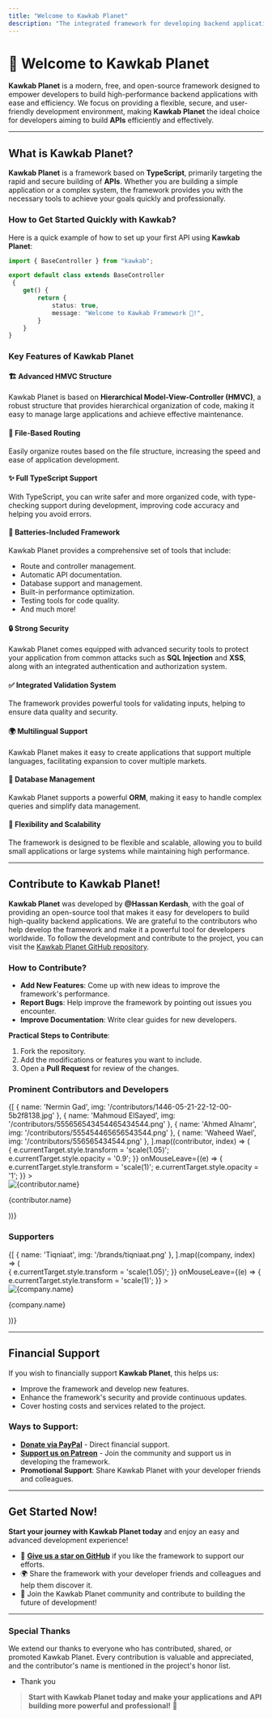 ```yaml
---
title: "Welcome to Kawkab Planet"
description: "The integrated framework for developing backend applications with ease and power!"
---
```


# 🌟 **Welcome to Kawkab Planet**

**Kawkab Planet** is a modern, free, and open-source framework designed to empower developers to build high-performance backend applications with ease and efficiency. We focus on providing a flexible, secure, and user-friendly development environment, making **Kawkab Planet** the ideal choice for developers aiming to build **APIs** efficiently and effectively.

---

## **What is Kawkab Planet?**
**Kawkab Planet** is a framework based on **TypeScript**, primarily targeting the rapid and secure building of **APIs**. Whether you are building a simple application or a complex system, the framework provides you with the necessary tools to achieve your goals quickly and professionally.

### **How to Get Started Quickly with Kawkab?**
Here is a quick example of how to set up your first API using **Kawkab Planet**:

```typescript showLineNumbers copy {6-9}
import { BaseController } from "kawkab";

export default class extends BaseController
 {
    get() {
        return {
            status: true,
            message: "Welcome to Kawkab Framework 🚀!",
        }
    }
}
```

### **Key Features of Kawkab Planet**

#### 🏗️ **Advanced HMVC Structure**
Kawkab Planet is based on **Hierarchical Model-View-Controller (HMVC)**, a robust structure that provides hierarchical organization of code, making it easy to manage large applications and achieve effective maintenance.

#### 📂 **File-Based Routing**
Easily organize routes based on the file structure, increasing the speed and ease of application development.

#### ✨ **Full TypeScript Support**
With TypeScript, you can write safer and more organized code, with type-checking support during development, improving code accuracy and helping you avoid errors.

#### 🚀 **Batteries-Included Framework**
Kawkab Planet provides a comprehensive set of tools that include:
- Route and controller management.
- Automatic API documentation.
- Database support and management.
- Built-in performance optimization.
- Testing tools for code quality.
- And much more!

#### 🔒 **Strong Security**
Kawkab Planet comes equipped with advanced security tools to protect your application from common attacks such as **SQL Injection** and **XSS**, along with an integrated authentication and authorization system.

#### ✅ **Integrated Validation System**
The framework provides powerful tools for validating inputs, helping to ensure data quality and security.

#### 🌍 **Multilingual Support**
Kawkab Planet makes it easy to create applications that support multiple languages, facilitating expansion to cover multiple markets.

#### 💾 **Database Management**
Kawkab Planet supports a powerful **ORM**, making it easy to handle complex queries and simplify data management.

#### 🚀 **Flexibility and Scalability**
The framework is designed to be flexible and scalable, allowing you to build small applications or large systems while maintaining high performance.

---

## **Contribute to Kawkab Planet!**
**Kawkab Planet** was developed by **@Hassan Kerdash**, with the goal of providing an open-source tool that makes it easy for developers to build high-quality backend applications. We are grateful to the contributors who help develop the framework and make it a powerful tool for developers worldwide.
To follow the development and contribute to the project, you can visit the [Kawkab Planet GitHub repository](https://github.com/HassanKerdash/kawkab).

### **How to Contribute?**
- **Add New Features**: Come up with new ideas to improve the framework's performance.
- **Report Bugs**: Help improve the framework by pointing out issues you encounter.
- **Improve Documentation**: Write clear guides for new developers.

**Practical Steps to Contribute**:
1. Fork the repository.
2. Add the modifications or features you want to include.
3. Open a **Pull Request** for review of the changes.

### **Prominent Contributors and Developers**

<div style={{
  display: 'grid',
  gridTemplateColumns: 'repeat(auto-fit, minmax(150px, 1fr))',
  gap: '20px',
  textAlign: 'center',
  marginTop: '16px',
  padding: '20px',
}}>
  {[
    { name: 'Nermin Gad', img: '/contributors/1446-05-21-22-12-00-5b2f8138.jpg' },
    { name: 'Mahmoud ElSayed', img: '/contributors/555656543454465434544.png' },
    { name: 'Ahmed Alnamr', img: '/contributors/555454465656543544.png' },
    { name: 'Waheed Wael', img: '/contributors/556565434544.png' },
  ].map((contributor, index) => (
    <div key={index} style={{
      display: 'flex',
      flexDirection: 'column',
      alignItems: 'center',
      transition: 'transform 0.3s, opacity 0.3s',
    }}
      onMouseEnter={(e) => {
        e.currentTarget.style.transform = 'scale(1.05)';
        e.currentTarget.style.opacity = '0.9';
      }}
      onMouseLeave={(e) => {
        e.currentTarget.style.transform = 'scale(1)';
        e.currentTarget.style.opacity = '1';
      }}
    >
      <div style={{
        width: '100px',
        height: '100px',
        borderRadius: '50%',
        overflow: 'hidden',
        marginBottom: '10px',
        border: '4px solid #007BFF',
      }}>
        <img
          src={contributor.img}
          alt={contributor.name}
          style={{
            width: '100%',
            height: '100%',
            objectFit: 'cover',
          }}
        />
      </div>
      <p style={{
        fontSize: '16px',
        fontWeight: 'bold',
        marginTop: '8px',
      }}>{contributor.name}</p>
    </div>
  ))}
</div>

### **Supporters**

<div style={{
  display: 'grid',
  gridTemplateColumns: 'repeat(auto-fit, minmax(150px, 1fr))',
  gap: '30px',
  textAlign: 'center',
  marginTop: '20px',
  padding: '20px',
}}>
  {[
    { name: 'Tiqniaat', img: '/brands/tiqniaat.png' },
  ].map((company, index) => (
    <div key={index} style={{
      display: 'flex',
      flexDirection: 'column',
      alignItems: 'center',
      transition: 'transform 0.3s ease, box-shadow 0.3s ease',
    }}
      onMouseEnter={(e) => {
        e.currentTarget.style.transform = 'scale(1.05)';
      }}
      onMouseLeave={(e) => {
        e.currentTarget.style.transform = 'scale(1)';
      }}
    >
      <div style={{
        width: '120px',
        height: '120px',
        overflow: 'hidden',
        marginBottom: '12px',
        border: '2px solid #007BFF',
        borderRadius: '16px',
        display: 'flex',
        alignItems: 'center',
        justifyContent: 'center',
        backgroundColor: '#f5f5f5',
      }}>
        <img
          src={company.img}
          alt={company.name}
          style={{
            width: '100%',
            height: '100%',
            objectFit: 'contain',
          }}
        />
      </div>
      <p style={{
        fontSize: '16px',
        fontWeight: 'bold',
        marginTop: '8px',
      }}>{company.name}</p>
    </div>
  ))}
</div>

---

## **Financial Support**
If you wish to financially support **Kawkab Planet**, this helps us:
- Improve the framework and develop new features.
- Enhance the framework's security and provide continuous updates.
- Cover hosting costs and services related to the project.

### **Ways to Support**:
- [**Donate via PayPal**](#) - Direct financial support.
- [**Support us on Patreon**](#) - Join the community and support us in developing the framework.
- **Promotional Support**: Share Kawkab Planet with your developer friends and colleagues.

---

## **Get Started Now!**
**Start your journey with Kawkab Planet today** and enjoy an easy and advanced development experience!

- 🌟 [**Give us a star on GitHub**](#) if you like the framework to support our efforts.
- 🌍 Share the framework with your developer friends and colleagues and help them discover it.
- 🤝 Join the Kawkab Planet community and contribute to building the future of development!

---

### **Special Thanks**
We extend our thanks to everyone who has contributed, shared, or promoted Kawkab Planet. Every contribution is valuable and appreciated, and the contributor's name is mentioned in the project's honor list.

- Thank you

> **Start with Kawkab Planet today and make your applications and API building more powerful and professional!** 🚀